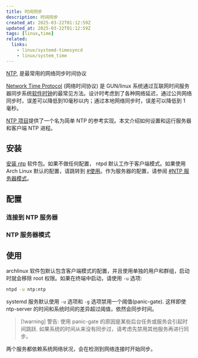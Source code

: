 ```yaml
---
title: 时间同步
description: 时间同步
created_at: 2025-03-22T01:12:59Z
updated_at: 2025-03-22T01:12:59Z
tags: [linux,time]
related:
  links:
    - linux/systemd-timesyncd
    - linux/system_time
---
```

[NTP](https://wiki.archlinuxcn.org/wiki/Network_Time_Protocol_daemon), 是最常用的网络同步时间协议

[Network Time Protocol](https://en.wikipedia.org/wiki/Network_Time_Protocol) (网络时间协议) 是 GUN/linux 系统通过互联网时间服务器同步系统[软件时钟](https://wiki.archlinuxcn.org/wiki/%E7%B3%BB%E7%BB%9F%E6%97%B6%E9%97%B4#%E7%B3%BB%E7%BB%9F%E6%97%B6%E9%92%9F)的最常见方法。设计时考虑到了各种网络延迟，通过公共网络同步时，误差可以降低到10毫秒以内；通过本地网络同步时，误差可以降低到 1 毫秒。 

[NTP 项目](https://support.ntp.org/bin/view/Main/WebHome#The_NTP_Project)提供了一个名为简单 NTP 的参考实现。本文介绍如何设置和运行服务器和客户端 NTP 进程。 

## 安装

[安装 ntp](https://archlinux.org/packages/?name=ntp) 软件包。如果不做任何配置， ntpd 默认工作于客户端模式。如果使用 Arch Linux 默认的配置，请跳转到 [#使用](#使用)。作为服务器的配置，请参阅 [#NTP 服务器模式](#ntp-服务器模式)。

## 配置

### 连接到 NTP 服务器

### NTP 服务器模式

## 使用

archlinux 软件包默认包含客户端模式的配置，并且使用单独的用户和群组，启动时就会移除 root 权限。如果在终端中启动，请使用 `-u` 选项: 
```sh
ntpd -u ntp:ntp
```
systemd 服务默认使用 `-u` 选项和 `-g` 选项禁用一个阈值(panic-gate). 这样即使 ntp-server 的时间和系统时间的差异超过阈值，依然会同步时间。 
> [!warning] 警告: 使用 panic-gate 的原因是某些后台任务或服务会引起时间跳跃. 如果系统的时间从来没有同步过，请考虑先禁用其他服务再进行同步。

两个服务都依赖系统网络状况，会在检测到网络连接时开始同步。
